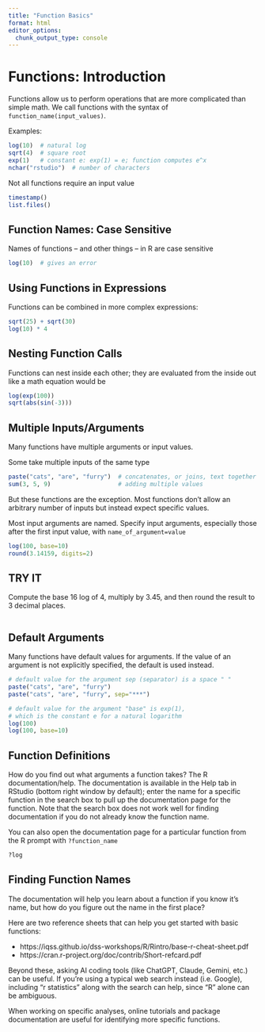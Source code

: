 ```yaml
---
title: "Function Basics"
format: html
editor_options: 
  chunk_output_type: console
---
```


# Functions: Introduction

Functions allow us to perform operations that are more complicated than simple math. We call functions with the syntax of `function_name(input_values)`.

Examples:

```r
log(10)  # natural log
sqrt(4)  # square root
exp(1)   # constant e: exp(1) = e; function computes e^x
nchar("rstudio")  # number of characters 
```

Not all functions require an input value

```r
timestamp()
list.files()
```

## Function Names: Case Sensitive

Names of functions -- and other things -- in R are case sensitive

```r
log(10)  # gives an error
```


## Using Functions in Expressions

Functions can be combined in more complex expressions:

```r
sqrt(25) + sqrt(30)
log(10) * 4
```


## Nesting Function Calls

Functions can nest inside each other; they are evaluated from the inside out like a math equation would be

```r
log(exp(100))
sqrt(abs(sin(-3)))
```

## Multiple Inputs/Arguments

Many functions have multiple arguments or input values.

Some take multiple inputs of the same type

```r
paste("cats", "are", "furry")  # concatenates, or joins, text together
sum(3, 5, 9)                   # adding multiple values
```

But these functions are the exception.  Most functions don't allow an arbitrary number of inputs but instead expect specific values. 

Most input arguments are named.  Specify input arguments, especially those after the first input value, with `name_of_argument=value`

```r
log(100, base=10)
round(3.14159, digits=2)
```

## TRY IT

Compute the base 16 log of 4, multiply by 3.45, and then round the result to 3 decimal places.

```r

```

## Default Arguments

Many functions have default values for arguments. If the value of an argument is not explicitly specified, the default is used instead.

```r
# default value for the argument sep (separator) is a space " "
paste("cats", "are", "furry")  
paste("cats", "are", "furry", sep="***")
```

```r
# default value for the argument "base" is exp(1), 
# which is the constant e for a natural logarithm
log(100)
log(100, base=10)
```

## Function Definitions

How do you find out what arguments a function takes? The R documentation/help. The documentation is available in the Help tab in RStudio (bottom right window by default); enter the name for a specific function in the search box to pull up the documentation page for the function. Note that the search box does not work well for finding documentation if you do not already know the function name.

You can also open the documentation page for a particular function from the R prompt with `?function_name`

```r
?log
```

## Finding Function Names

The documentation will help you learn about a function if you know it's name, but how do you figure out the name in the first place?

Here are two reference sheets that can help you get started with basic functions:

-   https://iqss.github.io/dss-workshops/R/Rintro/base-r-cheat-sheet.pdf
-   https://cran.r-project.org/doc/contrib/Short-refcard.pdf

Beyond these, asking AI coding tools (like ChatGPT, Claude, Gemini, etc.) can be useful.  If you're using a typical web search instead (i.e. Google), including "r statistics" along with the search can help, since "R" alone can be ambiguous.  

When working on specific analyses, online tutorials and package documentation are useful for identifying more specific functions.

